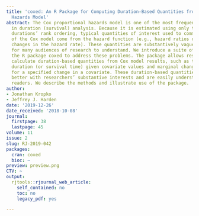 ```yaml
---
title: 'coxed: An R Package for Computing Duration-Based Quantities from the Cox Proportional
  Hazards Model'
abstract: The Cox proportional hazards model is one of the most frequently used estimators
  in duration (survival) analysis. Because it is estimated using only the observed
  durations’ rank ordering, typical quantities of interest used to communicate results
  of the Cox model come from the hazard function (e.g., hazard ratios or percentage
  changes in the hazard rate). These quantities are substantively vague and difficult
  for many audiences of research to understand. We introduce a suite of methods in
  the R package coxed to address these problems. The package allows researchers to
  calculate duration-based quantities from Cox model results, such as the expected
  duration (or survival time) given covariate values and marginal changes in duration
  for a specified change in a covariate. These duration-based quantities often match
  better with researchers’ substantive interests and are easily understood by most
  readers. We describe the methods and illustrate use of the package.
author:
- Jonathan Kropko
- Jeffrey J. Harden
date: '2019-12-26'
date_received: '2018-10-08'
journal:
  firstpage: 38
  lastpage: 45
volume: 11
issue: 2
slug: RJ-2019-042
packages:
  cran: coxed
  bioc: ~
preview: preview.png
CTV: ~
output:
  rjtools::rjournal_web_article:
    self_contained: no
    toc: no
    legacy_pdf: yes

---
```

